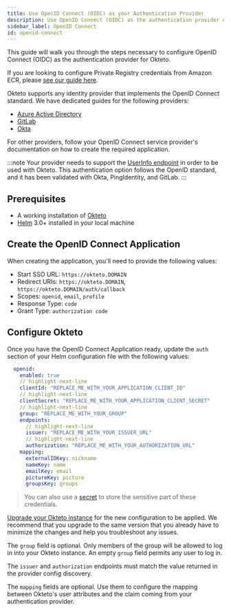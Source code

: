 ```yaml
---
title: Use OpenID Connect (OIDC) as your Authentication Provider
description: Use OpenID Connect (OIDC) as the authentication provider of your Okteto Self-hosted instance
sidebar_label: OpenID Connect
id: openid-connect
---
```


This guide will walk you through the steps necessary to configure OpenID Connect (OIDC) as the authentication provider for Okteto.

If you are looking to configure Private Registry credentials from Amazon ECR, please [see our guide here](admin/registry-credentials/amazon-ecr.mdx#using-openid-connect-oidc-federation).

Okteto supports any identity provider that implements the OpenID Connect standard. We have dedicated guides for the following providers:

- [Azure Active Directory](azure-ad.mdx)
- [GitLab](gitlab.mdx)
- [Okta](okta.mdx)

For other providers, follow your OpenID Connect service provider's documentation on how to create the required application.

:::note
Your provider needs to support the [UserInfo endpoint](https://openid.net/specs/openid-connect-core-1_0.html#UserInfo) in order to be used with Okteto.
This authentication option follows the OpenID standard, and it has been validated with Okta, PingIdentity, and GitLab.
:::

## Prerequisites

- A working installation of [Okteto](get-started/install/index.mdx)
- [Helm](https://helm.sh/docs/intro/install/) 3.0+ installed in your local machine

## Create the OpenID Connect Application

When creating the application, you'll need to provide the following values:

- Start SSO URL: `https://okteto.DOMAIN`
- Redirect URIs: `https://okteto.DOMAIN`, `https://okteto.DOMAIN/auth/callback`
- Scopes: `openid`, `email`, `profile`
- Response Type: `code`
- Grant Type: `authorization code`

## Configure Okteto

Once you have the  OpenID Connect Application ready, update the `auth` section of your Helm configuration file with the following values:

```yaml title="config.yaml"
  openid:
    enabled: true
    // highlight-next-line
    clientId: "REPLACE_ME_WITH_YOUR_APPLICATION_CLIENT_ID"
    // highlight-next-line
    clientSecret: "REPLACE_ME_WITH_YOUR_APPLICATION_CLIENT_SECRET"
    // highlight-next-line
    group: "REPLACE_ME_WITH_YOUR_GROUP"
    endpoints:
      // highlight-next-line
      issuer: "REPLACE_ME_WITH_YOUR_ISSUER_URL"
      // highlight-next-line
      authorization: "REPLACE_ME_WITH_YOUR_AUTHORIZATION_URL"
    mapping:
      externalIDKey: nickname
      nameKey: name
      emailKey: email
      pictureKey: picture
      groupsKey: groups
```

> You can also use a [secret](self-hosted/helm-configuration.mdx#store-sensitive-configuration-values-using-a-secret) to store the sensitive part of these credentials.

[Upgrade your Okteto instance](self-hosted/manage/upgrade.mdx) for the new configuration to be applied.
We recommend that you upgrade to the same version that you already have to minimize the changes and help you troubleshoot any issues.

The `group` field is optional. Only members of the group will be allowed to log in into your Okteto instance. An empty `group` field permits any user to log in.

The `issuer` and `authorization` endpoints must match the value returned in the provider config discovery.

The `mapping` fields are optional. Use them to configure the mapping between Okteto's user attributes and the claim coming from your authentication provider.